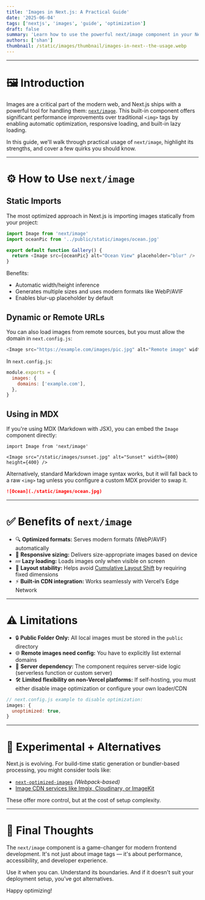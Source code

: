 ```yaml
---
title: 'Images in Next.js: A Practical Guide'
date: '2025-06-04'
tags: ['nextjs', 'images', 'guide', 'optimization']
draft: false
summary: 'Learn how to use the powerful next/image component in your Next.js apps. Explore the benefits, limitations, and real-world usage examples for static, external, and MDX-based image handling.'
authors: ['shan']
thumbnail: /static/images/thumbnail/images-in-next--the-usage.webp
---
```


---

# 🖼️ Introduction

Images are a critical part of the modern web, and Next.js ships with a powerful tool for handling them: [`next/image`](https://nextjs.org/docs/app/api-reference/components/image). This built-in component offers significant performance improvements over traditional `<img>` tags by enabling automatic optimization, responsive loading, and built-in lazy loading.

In this guide, we'll walk through practical usage of `next/image`, highlight its strengths, and cover a few quirks you should know.

---

# ⚙️ How to Use `next/image`

## Static Imports

The most optimized approach in Next.js is importing images statically from your project:

```js
import Image from 'next/image'
import oceanPic from '../public/static/images/ocean.jpg'

export default function Gallery() {
  return <Image src={oceanPic} alt="Ocean View" placeholder="blur" />
}
```

Benefits:

- Automatic width/height inference
- Generates multiple sizes and uses modern formats like WebP/AVIF
- Enables blur-up placeholder by default

## Dynamic or Remote URLs

You can also load images from remote sources, but you must allow the domain in `next.config.js`:

```js
<Image src="https://example.com/images/pic.jpg" alt="Remote image" width={600} height={400} />
```

In `next.config.js`:

```js
module.exports = {
  images: {
    domains: ['example.com'],
  },
}
```

## Using in MDX

If you're using MDX (Markdown with JSX), you can embed the `Image` component directly:

```mdx
import Image from 'next/image'

<Image src="/static/images/sunset.jpg" alt="Sunset" width={800} height={400} />
```

Alternatively, standard Markdown image syntax works, but it will fall back to a raw `<img>` tag unless you configure a custom MDX provider to swap it.

```md
![Ocean](./static/images/ocean.jpg)
```

---

# ✅ Benefits of `next/image`

- 🔍 **Optimized formats:** Serves modern formats (WebP/AVIF) automatically
- 📏 **Responsive sizing:** Delivers size-appropriate images based on device
- 💤 **Lazy loading:** Loads images only when visible on screen
- 📐 **Layout stability:** Helps avoid [Cumulative Layout Shift](https://web.dev/cls/) by requiring fixed dimensions
- ⚡ **Built-in CDN integration:** Works seamlessly with Vercel’s Edge Network

---

# ⚠️ Limitations

- 🔒 **Public Folder Only:** All local images must be stored in the `public` directory
- 🌐 **Remote images need config:** You have to explicitly list external domains
- 🔁 **Server dependency:** The component requires server-side logic (serverless function or custom server)
- 🛠️ **Limited flexibility on non-Vercel platforms:** If self-hosting, you must either disable image optimization or configure your own loader/CDN

```js
// next.config.js example to disable optimization:
images: {
  unoptimized: true,
}
```

---

# 🧪 Experimental + Alternatives

Next.js is evolving. For build-time static generation or bundler-based processing, you might consider tools like:

- [`next-optimized-images`](https://github.com/cyrilwanner/next-optimized-images) _(Webpack-based)_
- [Image CDN services like Imgix, Cloudinary, or ImageKit](https://nextjs.org/docs/pages/api-reference/components/image#loader)

These offer more control, but at the cost of setup complexity.

---

# 📸 Final Thoughts

The `next/image` component is a game-changer for modern frontend development. It's not just about image tags — it's about performance, accessibility, and developer experience.

Use it when you can. Understand its boundaries. And if it doesn't suit your deployment setup, you’ve got alternatives.

Happy optimizing!
